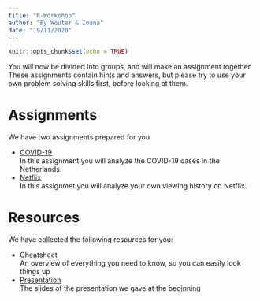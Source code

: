 ---
title: "R-Workshop"
author: "By Wouter & Ioana"
date: "19/11/2020"
---

```{r setup, include=FALSE}
knitr::opts_chunk$set(echo = TRUE)
```

You will now be divided into groups, and will make an assignment together. These assignments contain hints and answers, but please try to use your own problem solving skills first, before looking at them.

# Assignments

We have two assignments prepared for you

* [COVID-19](covid.html)  
In this assignment you will analyze the COVID-19 cases in the Netherlands.
* [Netflix](netflix.html)  
In this assignmet you will analyze your own viewing history on Netflix.

# Resources

We have collected the following resources for you:

* [Cheatsheet](files/cheatsheet.pdf)  
An overview of everything you need to know, so you can easily look things up
* [Presentation](files/presentation.pdf)  
The slides of the presentation we gave at the beginning